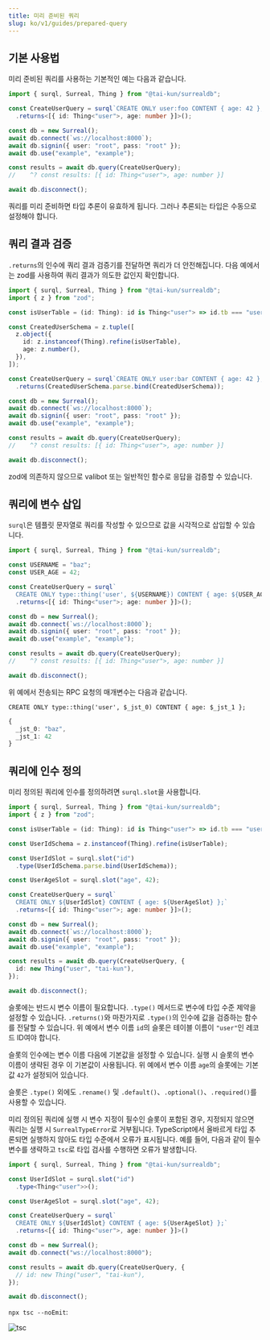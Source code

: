 ```yaml
---
title: 미리 준비된 쿼리
slug: ko/v1/guides/prepared-query
---
```


## 기본 사용법

미리 준비된 쿼리를 사용하는 기본적인 예는 다음과 같습니다.

```ts
import { surql, Surreal, Thing } from "@tai-kun/surrealdb";

const CreateUserQuery = surql`CREATE ONLY user:foo CONTENT { age: 42 };`
  .returns<[{ id: Thing<"user">, age: number }]>();

const db = new Surreal();
await db.connect(`ws://localhost:8000`);
await db.signin({ user: "root", pass: "root" });
await db.use("example", "example");

const results = await db.query(CreateUserQuery);
//    ^? const results: [{ id: Thing<"user">, age: number }]

await db.disconnect();
```

쿼리를 미리 준비하면 타입 추론이 유효하게 됩니다. 그러나 추론되는 타입은 수동으로 설정해야 합니다.

## 쿼리 결과 검증

`.returns`의 인수에 쿼리 결과 검증기를 전달하면 쿼리가 더 안전해집니다. 다음 예에서는 zod를 사용하여 쿼리 결과가 의도한 값인지 확인합니다.

```ts
import { surql, Surreal, Thing } from "@tai-kun/surrealdb";
import { z } from "zod";

const isUserTable = (id: Thing): id is Thing<"user"> => id.tb === "user";

const CreatedUserSchema = z.tuple([
  z.object({
    id: z.instanceof(Thing).refine(isUserTable),
    age: z.number(),
  }),
]);

const CreateUserQuery = surql`CREATE ONLY user:bar CONTENT { age: 42 };`
  .returns(CreatedUserSchema.parse.bind(CreatedUserSchema));

const db = new Surreal();
await db.connect(`ws://localhost:8000`);
await db.signin({ user: "root", pass: "root" });
await db.use("example", "example");

const results = await db.query(CreateUserQuery);
//    ^? const results: [{ id: Thing<"user">, age: number }]

await db.disconnect();
```

zod에 의존하지 않으므로 valibot 또는 일반적인 함수로 응답을 검증할 수 있습니다.

## 쿼리에 변수 삽입

`surql`은 템플릿 문자열로 쿼리를 작성할 수 있으므로 값을 시각적으로 삽입할 수 있습니다.

```ts
import { surql, Surreal, Thing } from "@tai-kun/surrealdb";

const USERNAME = "baz";
const USER_AGE = 42;

const CreateUserQuery = surql`
  CREATE ONLY type::thing('user', ${USERNAME}) CONTENT { age: ${USER_AGE} };`
  .returns<[{ id: Thing<"user">; age: number }]>();

const db = new Surreal();
await db.connect(`ws://localhost:8000`);
await db.signin({ user: "root", pass: "root" });
await db.use("example", "example");

const results = await db.query(CreateUserQuery);
//    ^? const results: [{ id: Thing<"user">, age: number }]

await db.disconnect();
```

위 예에서 전송되는 RPC 요청의 매개변수는 다음과 같습니다.

```text
CREATE ONLY type::thing('user', $_jst_0) CONTENT { age: $_jst_1 };
```

```ts
{
  _jst_0: "baz",
  _jst_1: 42
}
```

## 쿼리에 인수 정의

미리 정의된 쿼리에 인수를 정의하려면 `surql.slot`을 사용합니다.

```ts
import { surql, Surreal, Thing } from "@tai-kun/surrealdb";
import { z } from "zod";

const isUserTable = (id: Thing): id is Thing<"user"> => id.tb === "user";

const UserIdSchema = z.instanceof(Thing).refine(isUserTable);

const UserIdSlot = surql.slot("id")
  .type(UserIdSchema.parse.bind(UserIdSchema));

const UserAgeSlot = surql.slot("age", 42);

const CreateUserQuery = surql`
  CREATE ONLY ${UserIdSlot} CONTENT { age: ${UserAgeSlot} };`
  .returns<[{ id: Thing<"user">; age: number }]>();

const db = new Surreal();
await db.connect(`ws://localhost:8000`);
await db.signin({ user: "root", pass: "root" });
await db.use("example", "example");

const results = await db.query(CreateUserQuery, {
  id: new Thing("user", "tai-kun"),
});

await db.disconnect();
```

슬롯에는 반드시 변수 이름이 필요합니다. `.type()` 메서드로 변수에 타입 수준 제약을 설정할 수 있습니다. `.returns()`와 마찬가지로 `.type()`의 인수에 값을 검증하는 함수를 전달할 수 있습니다. 위 예에서 변수 이름 `id`의 슬롯은 테이블 이름이 `"user"`인 레코드 ID여야 합니다.

슬롯의 인수에는 변수 이름 다음에 기본값을 설정할 수 있습니다. 실행 시 슬롯의 변수 이름이 생략된 경우 이 기본값이 사용됩니다. 위 예에서 변수 이름 `age`의 슬롯에는 기본값 `42`가 설정되어 있습니다.

슬롯은 `.type()` 외에도 `.rename()` 및 `.default()`、`.optional()`、`.required()`를 사용할 수 있습니다.

미리 정의된 쿼리에 실행 시 변수 지정이 필수인 슬롯이 포함된 경우, 지정되지 않으면 쿼리는 실행 시 `SurrealTypeError`로 거부됩니다. TypeScript에서 올바르게 타입 추론되면 실행하지 않아도 타입 수준에서 오류가 표시됩니다. 예를 들어, 다음과 같이 필수 변수를 생략하고 `tsc`로 타입 검사를 수행하면 오류가 발생합니다.

```ts
import { surql, Surreal, Thing } from "@tai-kun/surrealdb";

const UserIdSlot = surql.slot("id")
  .type<Thing<"user">>();

const UserAgeSlot = surql.slot("age", 42);

const CreateUserQuery = surql`
  CREATE ONLY ${UserIdSlot} CONTENT { age: ${UserAgeSlot} };`
  .returns<[{ id: Thing<"user">, age: number }]>()

const db = new Surreal();
await db.connect("ws://localhost:8000");

const results = await db.query(CreateUserQuery, {
  // id: new Thing("user", "tai-kun"),
});

await db.disconnect();
```

`npx tsc --noEmit`:

![tsc](./tsc.png)
